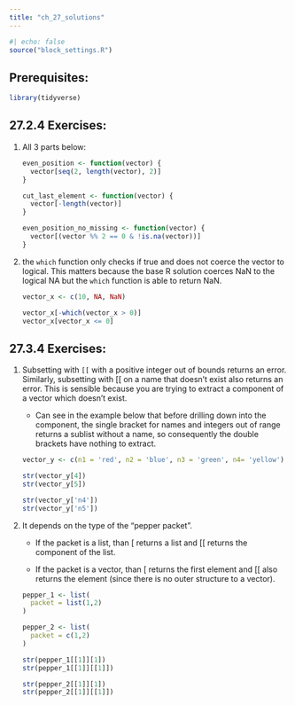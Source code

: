 ```yaml
---
title: "ch_27_solutions"
---
```


```r
#| echo: false
source("block_settings.R")
```

## Prerequisites:

```r
library(tidyverse)
```

## 27.2.4 Exercises:

1.  All 3 parts below:

    ```r
    even_position <- function(vector) {
      vector[seq(2, length(vector), 2)]
    }
    ```

    ```r
    cut_last_element <- function(vector) {
      vector[-length(vector)]
    }
    ```

    ```r
    even_position_no_missing <- function(vector) {
      vector[(vector %% 2 == 0 & !is.na(vector))]
    }
    ```

2.  the `which` function only checks if true and does not coerce the vector to logical. This matters because the base R solution coerces NaN to the logical NA but the `which` function is able to return NaN.

    ```r
    vector_x <- c(10, NA, NaN)
    ```

    ```r
    vector_x[-which(vector_x > 0)]
    vector_x[vector_x <= 0]
    ```

## 27.3.4 Exercises:

1.  Subsetting with `[[` with a positive integer out of bounds returns an error. Similarly, subsetting with \[\[ on a name that doesn't exist also returns an error. This is sensible because you are trying to extract a component of a vector which doesn't exist.

    -   Can see in the example below that before drilling down into the component, the single bracket for names and integers out of range returns a sublist without a name, so consequently the double brackets have nothing to extract.

    ```r
    vector_y <- c(n1 = 'red', n2 = 'blue', n3 = 'green', n4= 'yellow')

    str(vector_y[4])
    str(vector_y[5])

    str(vector_y['n4'])
    str(vector_y['n5'])
    ```

2.  It depends on the type of the "pepper packet".

    -   If the packet is a list, than \[ returns a list and \[\[ returns the component of the list.

    -   If the packet is a vector, than \[ returns the first element and \[\[ also returns the element (since there is no outer structure to a vector).

    ```r
    pepper_1 <- list(
      packet = list(1,2)
    )

    pepper_2 <- list(
      packet = c(1,2)
    )

    str(pepper_1[[1]][1])
    str(pepper_1[[1]][[1]])

    str(pepper_2[[1]][1])
    str(pepper_2[[1]][[1]])
    ```

